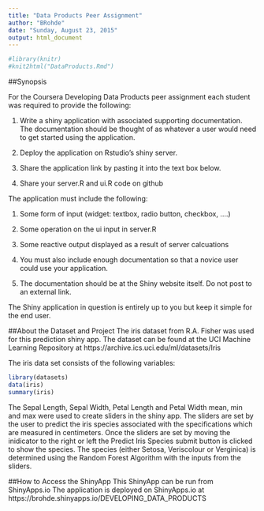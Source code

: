 ```yaml
---
title: "Data Products Peer Assignment"
author: "BRohde"
date: "Sunday, August 23, 2015"
output: html_document
---
```

```r
#library(knitr)
#knit2html("DataProducts.Rmd")
```
##Synopsis

For the Coursera Developing Data Products peer assignment each student was required to provide the following:

1. Write a shiny application with associated supporting documentation.  The documentation should be thought of as whatever a user would need to get started using the application.

2.  Deploy the application on Rstudio's shiny server.

3. Share the application link by pasting it into the text box below.

4. Share your server.R and ui.R code on github

The application must include the following:

1. Some form of input (widget: textbox, radio button, checkbox, ....)

2. Some operation on the ui input in server.R

3. Some reactive output displayed as a result of server calcuations

4. You must also include enough documentation so that a novice user could use your application.

5. The documentation should be at the Shiny website itself.  Do not post to an external link.

The Shiny application in question is entirely up to you but keep it simple for the end user.



##About the Dataset and Project
The iris dataset from R.A. Fisher was used for this prediction shiny app.  The dataset can be found at the UCI Machine Learning Repository at https://archive.ics.uci.edu/ml/datasets/Iris

The iris data set consists of the following variables:
```r
library(datasets)
data(iris)
summary(iris)
```
The Sepal Length, Sepal Width, Petal Length and Petal Width mean, min and max were used to create sliders in the shiny app.  The sliders are set by the user to predict the iris species associated with the specifications which are measured in centimeters.  Once the sliders are set by moving the inidicator to the right or left the Predict Iris Species submit button is clicked to show the species.  The species (either Setosa, Veriscolour or Verginica) is determined using the Random Forest Algorithm with the inputs from the sliders.

##How to Access the ShinyApp
This ShinyApp can be run from ShinyApps.io
The application is deployed on ShinyApps.io at https://brohde.shinyapps.io/DEVELOPING_DATA_PRODUCTS


